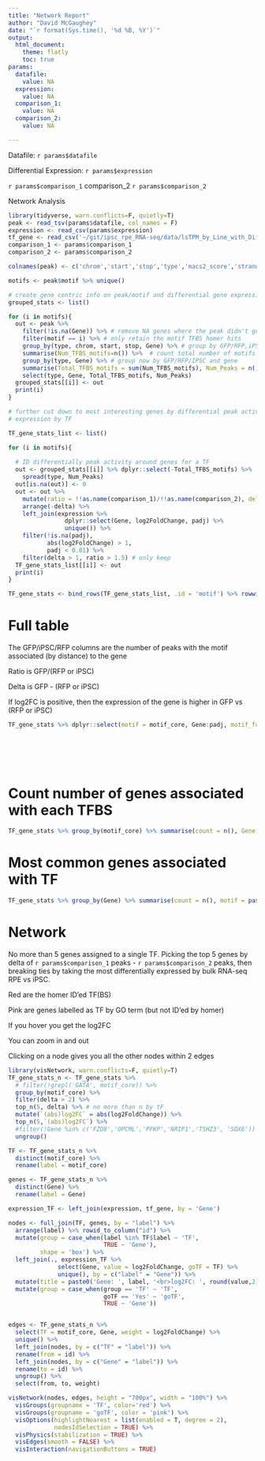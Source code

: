 ```yaml
---
title: "Network Report"
author: "David McGaughey"
date: "`r format(Sys.time(), '%d %B, %Y')`"
output: 
  html_document:
    theme: flatly
    toc: true
params:
  datafile:
    value: NA
  expression:
    value: NA
  comparison_1:
    value: NA
  comparison_2:
    value: NA

---
```


Datafile: `r params$datafile`

Differential Expression: `r params$expression`

`r params$comparison_1` comparison_2 `r params$comparison_2`

Network Analysis
```r
library(tidyverse, warn.conflicts=F, quietly=T)
peak <- read_tsv(params$datafile, col_names = F)
expression <- read_csv(params$expression)
tf_gene <- read_csv('~/git/ipsc_rpe_RNA-seq/data/lsTPM_by_Line_with_Diff_Exp.tsv')
comparison_1 <- params$comparison_1
comparison_2 <- params$comparison_2

colnames(peak) <- c('chrom','start','stop','type','macs2_score','strand','thickStart','thickStop','RGB','Distance_to_Gene','Gene','Description','chrom_motif','start_motif','stop_motif','motif','motif_score','strand_motif')

motifs <- peak$motif %>% unique()

# create gene centric info on peak/motif and differential gene expression iPSC <-> RPE
grouped_stats <- list()

for (i in motifs){
  out <- peak %>% 
    filter(!is.na(Gene)) %>% # remove NA genes where the peak didn't get a match (no genes within 500kb of a peak)
    filter(motif == i) %>% # only retain the motif TFBS homer hits
    group_by(type, chrom, start, stop, Gene) %>% # group by GFP/RFP,iPSC, the macs2 peak, and the gene
    summarise(Num_TFBS_motifs=n()) %>%  # count total number of motifs
    group_by(type, Gene) %>% # group now by GFP/RFP/IPSC and gene
    summarise(Total_TFBS_motifs = sum(Num_TFBS_motifs), Num_Peaks = n()) %>% # now add num of peaks near gene
    select(type, Gene, Total_TFBS_motifs, Num_Peaks)
  grouped_stats[[i]] <- out
  print(i)
}

# further cut down to most interesting genes by differential peak activity and 
# expression by TF

TF_gene_stats_list <- list()

for (i in motifs){
  
  # ID differentially peak activity around genes for a TF
  out <- grouped_stats[[i]] %>% dplyr::select(-Total_TFBS_motifs) %>% 
    spread(type, Num_Peaks)
  out[is.na(out)] <- 0
  out <- out %>% 
    mutate(ratio = !!as.name(comparison_1)/!!as.name(comparison_2), delta = !!as.name(comparison_1) - !!as.name(comparison_2)) %>% 
    arrange(-delta) %>% 
    left_join(expression %>% 
                dplyr::select(Gene, log2FoldChange, padj) %>% 
                unique()) %>% 
    filter(!is.na(padj), 
           abs(log2FoldChange) > 1, 
           padj < 0.01) %>% 
    filter(delta > 1, ratio > 1.5) # only keep 
  TF_gene_stats_list[[i]] <- out
  print(i)
}

TF_gene_stats <- bind_rows(TF_gene_stats_list, .id = 'motif') %>% rowwise() %>% mutate(motif_core = toupper(gsub('\\(.*|.*BestGuess:','',motif))) %>% ungroup()
```

# Full table
The GFP/iPSC/RFP columns are the number of peaks with the motif associated (by distance) to the gene

Ratio is GFP/(RFP or iPSC)

Delta is GFP - (RFP or iPSC)

If log2FC is positive, then the expression of the gene is higher in GFP vs (RFP or iPSC)
```r
TF_gene_stats %>% dplyr::select(motif = motif_core, Gene:padj, motif_full = motif) %>% DT::datatable( filter = list(position = 'top', clear = FALSE),
                                                                                                      extensions = 'Buttons', options = list(
                                                                                                        lengthMenu = list(c(5, 15, 30, 60, 100, -1), list('5', '15', '30', '60', '100', 'All')),
                                                                                                        dom = 'Bfrtip',
                                                                                                        buttons = c('copy', 'csv', 'excel', 'pageLength')
                                                                                                      ))
```

# Count number of genes associated with each TFBS
```r
TF_gene_stats %>% group_by(motif_core) %>% summarise(count = n(), Gene = paste(Gene, collapse = ',') ) %>% arrange(-count) %>% DT::datatable()
```

# Most common genes associated with TF
```r
TF_gene_stats %>% group_by(Gene) %>% summarise(count = n(), motif = paste(motif_core, collapse=',')) %>% arrange(-count) %>%  DT::datatable( filter = list(position = 'top', clear = FALSE))
```

# Network
No more than 5 genes assigned to a single TF. Picking the top 5 genes by delta of `r params$comparison_1` peaks - `r params$comparison_2` peaks, then breaking ties by taking the most differentially expressed by bulk RNA-seq RPE vs iPSC. 

Red are the homer ID'ed TF(BS)

Pink are genes labelled as TF by GO term (but not ID'ed by homer)

If you hover you get the log2FC

You can zoom in and out

Clicking on a node gives you all the other nodes within 2 edges
```r
library(visNetwork, warn.conflicts=F, quietly=T)
TF_gene_stats_n <- TF_gene_stats %>% 
  # filter(!grepl('GATA', motif_core)) %>% 
  group_by(motif_core) %>% 
  filter(delta > 2) %>% 
  top_n(5, delta) %>% # no more than n by tF 
  mutate(`(abs)log2FC` = abs(log2FoldChange)) %>% 
  top_n(5,`(abs)log2FC`) %>% 
  #filter(!Gene %in% c('FZD8','OPCML','PFKP','NRIP1','TSHZ3', 'SOX6')) %>% # trimming out most common genes between TF
  ungroup()

TF <- TF_gene_stats_n %>%
  distinct(motif_core) %>%
  rename(label = motif_core)

genes <- TF_gene_stats_n %>%
  distinct(Gene) %>%
  rename(label = Gene)

expression_TF <- left_join(expression, tf_gene, by = 'Gene')

nodes <- full_join(TF, genes, by = "label") %>%  
  arrange(label) %>% rowid_to_column("id") %>% 
  mutate(group = case_when(label %in% TF$label ~ 'TF', 
                           TRUE ~ 'Gene'),
         shape = 'box') %>% 
  left_join(., expression_TF %>% 
              select(Gene, value = log2FoldChange, goTF = TF) %>% 
              unique(), by = c("label" = "Gene")) %>% 
  mutate(title = paste0('Gene: ', label, '<br>log2FC: ', round(value,2))) %>% 
  mutate(group = case_when(group == 'TF' ~ 'TF',
                           goTF == 'Yes' ~ 'goTF',
                           TRUE ~ 'Gene'))


edges <- TF_gene_stats_n %>%  
  select(TF = motif_core, Gene, weight = log2FoldChange) %>% 
  unique() %>% 
  left_join(nodes, by = c("TF" = "label")) %>% 
  rename(from = id) %>% 
  left_join(nodes, by = c("Gene" = "label")) %>% 
  rename(to = id) %>% 
  ungroup() %>% 
  select(from, to, weight) 

visNetwork(nodes, edges, height = "700px", width = "100%") %>% 
  visGroups(groupname = 'TF', color='red') %>% 
  visGroups(groupname = 'goTF', color = 'pink') %>% 
  visOptions(highlightNearest = list(enabled = T, degree = 2),
             nodesIdSelection = TRUE) %>% 
  visPhysics(stabilization = TRUE) %>% 
  visEdges(smooth = FALSE) %>% 
  visInteraction(navigationButtons = TRUE)
```

